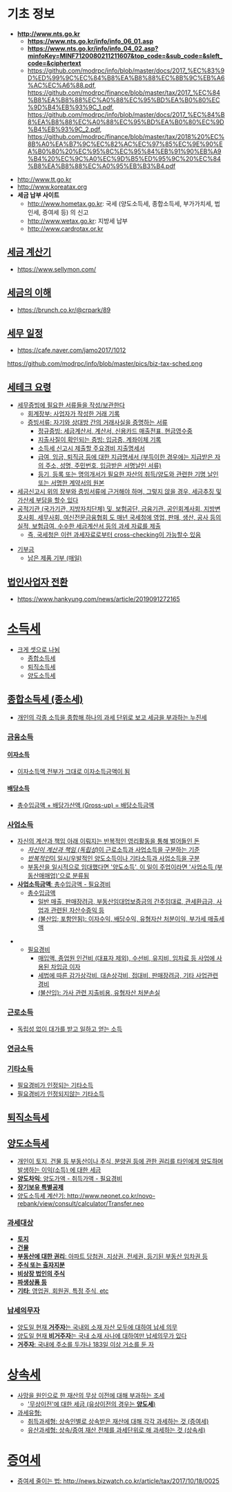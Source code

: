 = 기초 정보 =
* '''<u>[[국세청 | http://www.nts.go.kr]]</u>'''
** '''<u>[[국세청 발간책자|https://www.nts.go.kr/info/info_06_01.asp]]</u>'''
** '''[[국세청 세금관련 자료 | https://www.nts.go.kr/info/info_04_02.asp?minfoKey=MINF7120080211211607&top_code=&sub_code=&sleft_code=&ciphertext]]''' 
** [[생활세금 | https://github.com/modrpc/info/blob/master/docs/2017_%EC%83%9D%ED%99%9C%EC%84%B8%EA%B8%88%EC%8B%9C%EB%A6%AC%EC%A6%88.pdf]], [[세금절약 가이드 1|https://github.com/modrpc/finance/blob/master/tax/2017_%EC%84%B8%EA%B8%88%EC%A0%88%EC%95%BD%EA%B0%80%EC%9D%B4%EB%93%9C_1.pdf]], [[세금절약 가이드 2 | https://github.com/modrpc/info/blob/master/docs/2017_%EC%84%B8%EA%B8%88%EC%A0%88%EC%95%BD%EA%B0%80%EC%9D%B4%EB%93%9C_2.pdf]], [[신규사업자 세금정보 | https://github.com/modrpc/finance/blob/master/tax/2018%20%EC%8B%A0%EA%B7%9C%EC%82%AC%EC%97%85%EC%9E%90%EA%B0%80%20%EC%95%8C%EC%95%84%EB%91%90%EB%A9%B4%20%EC%9C%A0%EC%9D%B5%ED%95%9C%20%EC%84%B8%EA%B8%88%EC%A0%95%EB%B3%B4.pdf]]

* [[조세심판원|http://www.tt.go.kr]]
* [[한국납세자연맹|http://www.koreatax.org]]
* '''세금 납부 사이트'''
** <u>[[홈택스|http://www.hometax.go.kr]]</u>: 국세 (양도소득세, 종합소득세, 부가가치세, 법인세, 증여세 등) 의 신고
** <u>[[위택스|http://www.wetax.go.kr]]</u>: 지방세 납부
** <u>[[세금카드납부서비스|http://www.cardrotax.or.kr]]<u>

== 세금 계산기 ==
* <u>[[셀리몬 세금계산기|https://www.sellymon.com/]]</u>

== 세금의 이해 ==
* [[종합과세 vs 분리과세|https://brunch.co.kr/@crpark/89]]

== 세무 일정 ==
* [[네이버 자모|https://cafe.naver.com/jamo2017/1012]]
[[https://github.com/modrpc/info/blob/master/pics/biz-tax-sched.png]]


== 세테크 요령 ==
* 세무증빙에 필요한 서류들을 작성/보관한다
** 회계장부: 사업자가 작성한 거래 기록
** 증빙서류: 자기와 상대방 간의 거래사실을 증명하는 서류
*** 정규증빙: 세금계산서, 계산서, 신용카드 매출전표, 현금영수중
*** 지출사질이 확인되는 증빙: 입금증, 계좌이체 기록
*** 소득세 신고시 제출할 주요경비 지출명세서
*** 급여, 임금, 퇴직금 등에 대한 지급명세서 (부득이한 경우에는 지급받은 자의 주소, 성명, 주민번호, 입금받은 서명날인 서류)
*** 등기, 등록 또는 명의개서가 필요한 자산의 취득/양도와 관련한 기명 날인 또는 서명한 계약서의 원본
* 세금신고시 위의 장부와 증빙서류에 근거해야 하며, 그렇지 않을 경우, 세금추징 및 가산세 부담을 할수 있다
* 공적기관 (국가기관, 지방자치단체) 및, 보험공단, 금융기관, 공인회계사회, 지방변호사회, 세무사회, 여신전문금융협회 도 매년 국세청에 영업, 판매, 생산, 공사 등의 실적, 보험급여, 수수한 세금계산서 등의 과세 자료를 제출
** 즉, 국세청은 이런 과세자료로부터 cross-checking이 가능할수 있음

* 기부금
** 남은 제품 기부 (매일)

== 법인사업자 전환 ==
* [[https://www.hankyung.com/news/article/2019091272165]]

= 소득세 =
* 크게 셋으로 나뉨
** 종합소득세
** 퇴직소득세
** 양도소득세


== 종합소득세 (종소세) ==
* 개인의 각종 소득을 종합해 하나의 과세 단위로 보고 세금을 부과하는 누진세
=== 금융소득 ===
==== 이자소득 ====
* 이자소득액 전부가 그대로 이자소득금액이 됨 

==== 배당소득 ====
* 총수입금액 + 배당가산액 (Gross-up) = 배당소득금액

=== 사업소득 ===
* 자신의 계산과 책임 아래 이뤄지는 반복적인 영리활동을 통해 벌어들인 돈
** ''자신이 계산과 책임 (독립성)''이 근로소득과 사업소득을 구분하는 기준
** ''반복적인''이 일시/우발적인 양도소득이나 기타소득과 사업소득을 구분
** 부동산을 일시적으로 임대했다면 '양도소득', 이 일이 주업이라면 '사업소득 (부동산매매업)'으로 분류됨
* '''사업소득금액''': <u>총수입금액 - 필요경비</u>
** 총수입금액
*** 일반 매출, 판매장려금, 부동산임대업보증금의 간주임대료, 관세환급금, 사업과 관련된 자산수증익 등
*** (불산입; 포함안됨): 이자수익, 배당수익, 유형자산 처분이익, 부가세 매출세액

** 필요경비
*** 매입액, 종업원 인건비 (대표자 제외), 수선비, 유지비, 임차료 등 사업에 사용된 차입금 이자
*** 세법에 따른 감가상각비, 대손상각비, 접대비, 판매장려금, 기타 사업관련 경비
*** (불산입): 가사 관련 지출비용, 유형자산 처분손실

=== 근로소득 ===
* 독립성 없이 대가를 받고 일하고 얻는 소득

=== 연금소득 ===
=== 기타소득 ===
* 필요경비가 인정되는 기타소득
* 필요경비가 인정되지않는 기타소득


== 퇴직소득세 ==
== 양도소득세 ==
* 개인이 토지, 건물 등 부동산이나 주식, 분양권 등에 관한 권리를 타인에게 양도하며 발생하는 이익(소득) 에 대한 세금
* '''양도차익''': <u>양도가액 - 취득가액 - 필요경비</u>
* '''장기보유 특별공제'''
* 양도소득세 계산기: [[http://www.neonet.co.kr/novo-rebank/view/consult/calculator/Transfer.neo]]
=== 과세대상 ===
* '''토지'''
* '''건물'''
* '''부동산에 대한 권리''': 아파트 당첨권, 지상권, 전세권, 등기된 부동산 임차권 등
* '''주식 또는 출자지분'''
* '''비상장 법인의 주식'''
* '''파생상품 등'''
* '''기타''': 영업권, 회원권, 특정 주식, etc

=== 납세의무자 ===
* 양도일 현재 '''거주자'''는 국내외 소재 자산 모두에 대하여 납세 의무
* 양도일 현재 '''비거주자'''는 국내 소재 사나에 대하여만 납세의무가 있다
* '''거주자''': 국내에 주소를 두가나 183일 이상 거소를 둔 자

= 상속세 =
* 사망을 원인으로 한 재산의 무상 이전에 대해 부과하는 조세
** '무상이전'에 대한 세금 (유상이전의 경우는 '''양도세''')
* 과세유형:
** 취득과세형: 상속인별로 상속받은 재산에 대해 각각 과세하는 것 (증여세)
** 유산과세형: 상속/증여 재산 전체를 과세단위로 해 과세하는 것  (상속세)

= 증여세 =
* 증여세 줄이는 법: [[http://news.bizwatch.co.kr/article/tax/2017/10/18/0025]]
